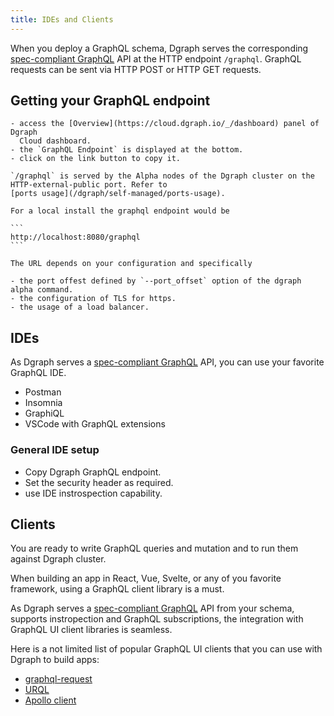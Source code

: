 ```yaml
---
title: IDEs and Clients
---
```



<DgraphWIP />

When you deploy a GraphQL schema, Dgraph serves the corresponding
[spec-compliant GraphQL](https://graphql.github.io/graphql-spec/June2018/) API
at the HTTP endpoint `/graphql`. GraphQL requests can be sent via HTTP POST or
HTTP GET requests.

## Getting your GraphQL endpoint

<Tabs>
  <Tab title="Hypermode">

    - access the [Overview](https://cloud.dgraph.io/_/dashboard) panel of Dgraph
      Cloud dashboard.
    - the `GraphQL Endpoint` is displayed at the bottom.
    - click on the link button to copy it.

  </Tab>
  <Tab title="Self-Managed">

    `/graphql` is served by the Alpha nodes of the Dgraph cluster on the
    HTTP-external-public port. Refer to
    [ports usage](/dgraph/self-managed/ports-usage).

    For a local install the graphql endpoint would be

    ```
    http://localhost:8080/graphql
    ```

    The URL depends on your configuration and specifically

    - the port offest defined by `--port_offset` option of the dgraph alpha command.
    - the configuration of TLS for https.
    - the usage of a load balancer.

  </Tab>
</Tabs>

## IDEs

As Dgraph serves a
[spec-compliant GraphQL](https://graphql.github.io/graphql-spec/June2018/) API,
you can use your favorite GraphQL IDE.

- Postman
- Insomnia
- GraphiQL
- VSCode with GraphQL extensions

### General IDE setup

- Copy Dgraph GraphQL endpoint.
- Set the security header as required.
- use IDE instrospection capability.

## Clients

You are ready to write GraphQL queries and mutation and to run them against
Dgraph cluster.

When building an app in React, Vue, Svelte, or any of you favorite framework,
using a GraphQL client library is a must.

As Dgraph serves a
[spec-compliant GraphQL](https://graphql.github.io/graphql-spec/June2018/) API
from your schema, supports instropection and GraphQL subscriptions, the
integration with GraphQL UI client libraries is seamless.

Here is a not limited list of popular GraphQL UI clients that you can use with
Dgraph to build apps:

- [graphql-request](https://github.com/jasonkuhrt/graphql-request)
- [URQL](https://github.com/urql-graphql/urql)
- [Apollo client](https://github.com/apollographql/apollo-client)
